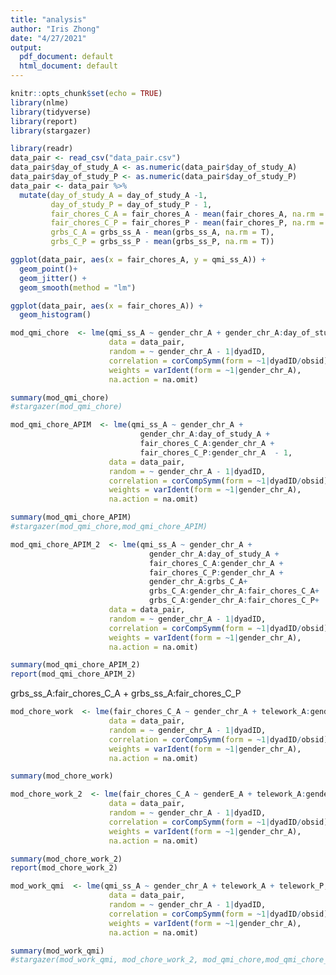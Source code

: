 ```yaml
---
title: "analysis"
author: "Iris Zhong"
date: "4/27/2021"
output:
  pdf_document: default
  html_document: default
---
```


```r
knitr::opts_chunk$set(echo = TRUE)
library(nlme)
library(tidyverse)
library(report)
library(stargazer)
```

```r
library(readr)
data_pair <- read_csv("data_pair.csv")
data_pair$day_of_study_A <- as.numeric(data_pair$day_of_study_A)
data_pair$day_of_study_P <- as.numeric(data_pair$day_of_study_P)
data_pair <- data_pair %>%
  mutate(day_of_study_A = day_of_study_A -1,
         day_of_study_P = day_of_study_P - 1,
         fair_chores_C_A = fair_chores_A - mean(fair_chores_A, na.rm = T),
         fair_chores_C_P = fair_chores_P - mean(fair_chores_P, na.rm = T),
         grbs_C_A = grbs_ss_A - mean(grbs_ss_A, na.rm = T),
         grbs_C_P = grbs_ss_P - mean(grbs_ss_P, na.rm = T))
```

```r
ggplot(data_pair, aes(x = fair_chores_A, y = qmi_ss_A)) +
  geom_point()+
  geom_jitter() +
  geom_smooth(method = "lm")
```


```r
ggplot(data_pair, aes(x = fair_chores_A)) +
  geom_histogram()
```




```r
mod_qmi_chore  <- lme(qmi_ss_A ~ gender_chr_A + gender_chr_A:day_of_study_A + fair_chores_C_A:gender_chr_A  - 1,
                      data = data_pair, 
                      random = ~ gender_chr_A - 1|dyadID,
                      correlation = corCompSymm(form = ~1|dyadID/obsid),
                      weights = varIdent(form = ~1|gender_chr_A),
                      na.action = na.omit)

summary(mod_qmi_chore)
#stargazer(mod_qmi_chore)
```


```r
mod_qmi_chore_APIM  <- lme(qmi_ss_A ~ gender_chr_A + 
                             gender_chr_A:day_of_study_A + 
                             fair_chores_C_A:gender_chr_A +
                             fair_chores_C_P:gender_chr_A  - 1,
                      data = data_pair, 
                      random = ~ gender_chr_A - 1|dyadID,
                      correlation = corCompSymm(form = ~1|dyadID/obsid),
                      weights = varIdent(form = ~1|gender_chr_A),
                      na.action = na.omit)

summary(mod_qmi_chore_APIM)
#stargazer(mod_qmi_chore,mod_qmi_chore_APIM)
```


\begin{table}[!htbp] \centering 
  \caption{} 
  \label{} 
\begin{tabular}{@{\extracolsep{5pt}}lcc} 
\\[-1.8ex]\hline 
\hline \\[-1.8ex] 
 & \multicolumn{2}{c}{\textit{Dependent variable:}} \\ 
\cline{2-3} 
\\[-1.8ex] & \multicolumn{2}{c}{qmi\_ss\_A} \\ 
\\[-1.8ex] & (1) & (2)\\ 
\hline \\[-1.8ex] 
 gender\_chr\_AM & 3.563$^{***}$ & 3.563$^{***}$ \\ 
  & (0.070) & (0.070) \\ 
  & & \\ 
 gender\_chr\_AW & 3.426$^{***}$ & 3.426$^{***}$ \\ 
  & (0.066) & (0.067) \\ 
  & & \\ 
 gender\_chr\_AM:day\_of\_study\_A & $-$0.003 & $-$0.003 \\ 
  & (0.003) & (0.003) \\ 
  & & \\ 
 gender\_chr\_AW:day\_of\_study\_A & 0.007$^{**}$ & 0.007$^{**}$ \\ 
  & (0.003) & (0.003) \\ 
  & & \\ 
 gender\_chr\_AM:fair\_chores\_C\_A & 0.069$^{***}$ & 0.069$^{***}$ \\ 
  & (0.018) & (0.019) \\ 
  & & \\ 
 gender\_chr\_AW:fair\_chores\_C\_A & 0.085$^{***}$ & 0.082$^{***}$ \\ 
  & (0.019) & (0.020) \\ 
  & & \\ 
 gender\_chr\_AM:fair\_chores\_C\_P &  & $-$0.008 \\ 
  &  & (0.018) \\ 
  & & \\ 
 gender\_chr\_AW:fair\_chores\_C\_P &  & $-$0.003 \\ 
  &  & (0.021) \\ 
  & & \\ 
\hline \\[-1.8ex] 
Observations & 2,107 & 2,107 \\ 
Log Likelihood & $-$1,157.993 & $-$1,163.909 \\ 
Akaike Inf. Crit. & 2,339.985 & 2,355.818 \\ 
Bayesian Inf. Crit. & 2,407.787 & 2,434.907 \\ 
\hline 
\hline \\[-1.8ex] 
\textit{Note:}  & \multicolumn{2}{r}{$^{*}$p$<$0.1; $^{**}$p$<$0.05; $^{***}$p$<$0.01} \\ 
\end{tabular} 
\end{table} 

```r
mod_qmi_chore_APIM_2  <- lme(qmi_ss_A ~ gender_chr_A + 
                               gender_chr_A:day_of_study_A +
                               fair_chores_C_A:gender_chr_A +
                               fair_chores_C_P:gender_chr_A + 
                               gender_chr_A:grbs_C_A+             
                               grbs_C_A:gender_chr_A:fair_chores_C_A+
                               grbs_C_A:gender_chr_A:fair_chores_C_P+  - 1,
                      data = data_pair, 
                      random = ~ gender_chr_A - 1|dyadID,
                      correlation = corCompSymm(form = ~1|dyadID/obsid),
                      weights = varIdent(form = ~1|gender_chr_A),
                      na.action = na.omit)

summary(mod_qmi_chore_APIM_2)
report(mod_qmi_chore_APIM_2)
```
grbs_ss_A:fair_chores_C_A + grbs_ss_A:fair_chores_C_P

```r
mod_chore_work  <- lme(fair_chores_C_A ~ gender_chr_A + telework_A:gender_chr_A  - 1,
                      data = data_pair, 
                      random = ~ gender_chr_A - 1|dyadID,
                      correlation = corCompSymm(form = ~1|dyadID/obsid),
                      weights = varIdent(form = ~1|gender_chr_A),
                      na.action = na.omit)

summary(mod_chore_work)
```

```r
mod_chore_work_2  <- lme(fair_chores_C_A ~ genderE_A + telework_A:genderE_A + childnum + r_years + income_A  - 1,
                      data = data_pair, 
                      random = ~ gender_chr_A - 1|dyadID,
                      correlation = corCompSymm(form = ~1|dyadID/obsid),
                      weights = varIdent(form = ~1|gender_chr_A),
                      na.action = na.omit)

summary(mod_chore_work_2)
report(mod_chore_work_2)
```

```r
mod_work_qmi  <- lme(qmi_ss_A ~ gender_chr_A + telework_A + telework_P,
                      data = data_pair, 
                      random = ~ gender_chr_A - 1|dyadID,
                      correlation = corCompSymm(form = ~1|dyadID/obsid),
                      weights = varIdent(form = ~1|gender_chr_A),
                      na.action = na.omit)

summary(mod_work_qmi)
#stargazer(mod_work_qmi, mod_chore_work_2, mod_qmi_chore,mod_qmi_chore_APIM)
```

\begin{table}[!htbp] \centering 
  \caption{} 
  \label{} 
\begin{tabular}{@{\extracolsep{5pt}}lcccc} 
\\[-1.8ex]\hline 
\hline \\[-1.8ex] 
 & \multicolumn{4}{c}{\textit{Dependent variable:}} \\ 
\cline{2-5} 
\\[-1.8ex] & qmi\_ss\_A & fair\_chores\_C\_A & \multicolumn{2}{c}{qmi\_ss\_A} \\ 
\\[-1.8ex] & (1) & (2) & (3) & (4)\\ 
\hline \\[-1.8ex] 
 gender\_chr\_AM &  &  & 3.563$^{***}$ & 3.563$^{***}$ \\ 
  &  &  & (0.070) & (0.070) \\ 
  & & & & \\ 
 gender\_chr\_AW & $-$0.084$^{*}$ &  & 3.426$^{***}$ & 3.426$^{***}$ \\ 
  & (0.049) &  & (0.066) & (0.067) \\ 
  & & & & \\ 
 telework\_A & $-$0.020 &  &  &  \\ 
  & (0.057) &  &  &  \\ 
  & & & & \\ 
 genderE\_A &  & $-$0.053 &  &  \\ 
  &  & (0.126) &  &  \\ 
  & & & & \\ 
 childnum &  & 0.048 &  &  \\ 
  &  & (0.073) &  &  \\ 
  & & & & \\ 
 r\_years &  & $-$0.006 &  &  \\ 
  &  & (0.005) &  &  \\ 
  & & & & \\ 
 income\_A &  & 0.00000 &  &  \\ 
  &  & (0.00000) &  &  \\ 
  & & & & \\ 
 genderE\_A:telework\_A &  & $-$0.028 &  &  \\ 
  &  & (0.158) &  &  \\ 
  & & & & \\ 
 gender\_chr\_AM:day\_of\_study\_A &  &  & $-$0.003 & $-$0.003 \\ 
  &  &  & (0.003) & (0.003) \\ 
  & & & & \\ 
 gender\_chr\_AW:day\_of\_study\_A &  &  & 0.007$^{**}$ & 0.007$^{**}$ \\ 
  &  &  & (0.003) & (0.003) \\ 
  & & & & \\ 
 gender\_chr\_AM:fair\_chores\_C\_A &  &  & 0.069$^{***}$ & 0.069$^{***}$ \\ 
  &  &  & (0.018) & (0.019) \\ 
  & & & & \\ 
 gender\_chr\_AW:fair\_chores\_C\_A &  &  & 0.085$^{***}$ & 0.082$^{***}$ \\ 
  &  &  & (0.019) & (0.020) \\ 
  & & & & \\ 
 gender\_chr\_AM:fair\_chores\_C\_P &  &  &  & $-$0.008 \\ 
  &  &  &  & (0.018) \\ 
  & & & & \\ 
 gender\_chr\_AW:fair\_chores\_C\_P &  &  &  & $-$0.003 \\ 
  &  &  &  & (0.021) \\ 
  & & & & \\ 
 Constant & 3.560$^{***}$ &  &  &  \\ 
  & (0.077) &  &  &  \\ 
  & & & & \\ 
\hline \\[-1.8ex] 
Observations & 2,107 & 1,807 & 2,107 & 2,107 \\ 
Log Likelihood & $-$1,162.963 & $-$1,847.812 & $-$1,157.993 & $-$1,163.909 \\ 
Akaike Inf. Crit. & 2,343.926 & 3,717.624 & 2,339.985 & 2,355.818 \\ 
Bayesian Inf. Crit. & 2,394.790 & 3,778.087 & 2,407.787 & 2,434.907 \\ 
\hline 
\hline \\[-1.8ex] 
\textit{Note:}  & \multicolumn{4}{r}{$^{*}$p$<$0.1; $^{**}$p$<$0.05; $^{***}$p$<$0.01} \\ 
\end{tabular} 
\end{table} 